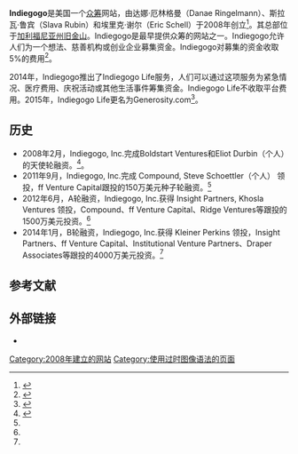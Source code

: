 {{Infobox website
| logo             = [[File:Indiegogo_logo.png|200px]]
| url              = {{URL|indiegogo.com}}
| commercial       = 
| type             = [[群眾募資|群眾募資]]
| registration     = 
| language         = [[英语|英语]]、[[德语|德语]]、[[法语|法语]]、[[西班牙语|西班牙语]]
| owner            = Indiegogo, Inc.
| editor           = 
| revenue          = 
| name             = Indiegogo
| creators         = {{Unbulleted list|Slava Rubin|Danae Ringelmann| Eric Schell}}
| location_city    = [[美國|美國]][[加利福尼亚州|加利福尼亚州]][[旧金山|旧金山]]
| magazine launch date= 
| launch_date      = 2008年1月
| current_status   = 運營中
}}
'''Indiegogo'''是美国一个[[众筹|众筹]]网站，由达娜·厄林格曼（Danae Ringelmann）、斯拉瓦·鲁宾（Slava Rubin）和埃里克·谢尔（Eric Schell）于2008年创立<ref>{{Cite web|title=Triangulation 187 Indiegogo Founder Danae Ringelmann|url=https://twit.tv/shows/triangulation/episodes/187|accessdate=2019-10-10|work=TWiT.tv|archive-date=2019-10-10|archive-url=https://web.archive.org/web/20191010205759/https://twit.tv/shows/triangulation/episodes/187|dead-url=no}}</ref>。其总部位于[[加利福尼亚州|加利福尼亚州]][[旧金山|旧金山]]。Indiegogo是最早提供众筹的网站之一。Indiegogo允许人们为一个想法、慈善机构或创业企业募集资金。Indiegogo对募集的资金收取5%的费用<ref>{{Cite web|title=Indiegogo Pricing and Fees|url=https://learn.indiegogo.com/pricing-and-fees/|accessdate=2019-10-10|work=Indiegogo|language=en-US|archive-date=2021-01-28|archive-url=https://web.archive.org/web/20210128193826/https://learn.indiegogo.com/pricing-and-fees/|dead-url=no}}</ref>。

2014年，Indiegogo推出了Indiegogo Life服务，人们可以通过这项服务为紧急情况、医疗费用、庆祝活动或其他生活事件筹集资金。Indiegogo Life不收取平台费用。2015年，Indiegogo Life更名为Generosity.com<ref>{{Cite web|title=ndiegogo Creates Generosity.com for Personal Fund-Raising Campaigns|url=http://bits.blogs.nytimes.com/2015/10/21/indiegogo-creates-generosity-com-for-personal-fund-raising-campaigns/|author=Stacy Cowley|date=2015-10-21|accessdate=2020-09-15|archive-date=2015-10-28|archive-url=https://web.archive.org/web/20151028170806/http://bits.blogs.nytimes.com/2015/10/21/indiegogo-creates-generosity-com-for-personal-fund-raising-campaigns/|dead-url=no}}</ref>。

==历史==

*2008年2月，Indiegogo, Inc.完成Boldstart Ventures和Eliot Durbin（个人）的天使轮融资。<ref name="indiegogohistory">{{Cite web |url=https://www.mg21.com/indiegogo.html |title=美国众筹平台：Indiegogo, Inc. |publisher=美股之家 |date=2021-06-02 |access-date=2021-06-02 |archive-date=2021-06-03 |archive-url=https://web.archive.org/web/20210603022747/https://www.mg21.com/indiegogo.html }}</ref>。
*2011年9月，Indiegogo, Inc.完成 Compound, Steve Schoettler（个人） 领投，ff Venture Capital跟投的150万美元种子轮融资。<ref name="indiegogohistory"/>
*2012年6月，A轮融资，Indiegogo, Inc.获得 Insight Partners, Khosla Ventures 领投，Compound、ff Venture Capital、Ridge Ventures等跟投的1500万美元投资。<ref name="indiegogohistory"/>
*2014年1月，B轮融资，Indiegogo, Inc.获得 Kleiner Perkins 领投，Insight Partners、ff Venture Capital、Institutional Venture Partners、Draper Associates等跟投的4000万美元投资。<ref name="indiegogohistory"/>

== 参考文献 ==
{{Reflist|30em}}

== 外部链接 ==

* {{Official website}}

[[Category:2008年建立的网站|Category:2008年建立的网站]]
[[Category:使用过时图像语法的页面|Category:使用过时图像语法的页面]]